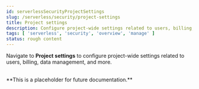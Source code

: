 ```yaml
---
id: serverlessSecurityProjectSettings
slug: /serverless/security/project-settings
title: Project settings
description: Configure project-wide settings related to users, billing, data management, and more.
tags: [ 'serverless', 'security', 'overview', 'manage' ]
status: rough content
---
```



<RoughContent />

Navigate to **Project settings** to configure project-wide settings related to users, billing, data management, and more.

<DocCallOut>
<DocText textAlign="center"><br />**This is a placeholder for future documentation.**<br /><br /></DocText>
</DocCallOut>
